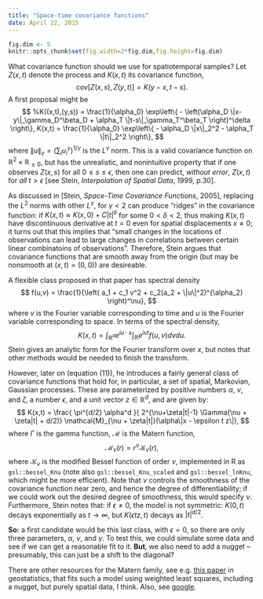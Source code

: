 ```yaml
---
title: "Space-time covariance functions"
date: April 22, 2015
---
```


```r
fig.dim <- 5
knitr::opts_chunk$set(fig.width=2*fig.dim,fig.height=fig.dim)
```

What covariance function should we use for spatiotemporal samples?
Let $Z(x,t)$ denote the process and $K(x,t)$ its covariance function,
$$
\text{cov}[Z(x,s),Z(y,t)] = K(y-x,t-s) .
$$
A first proposal might be
$$
%K((x,t),(y,s)) = \frac{1}{\alpha_0} \exp\left\{ - \left(\alpha_D \|x-y\|_\gamma_D^\beta_D + \alpha_T \|t-s\|_\gamma_T^\beta_T \right)^\delta \right\},
K(x,t) = \frac{1}{\alpha_0} \exp\left\{ - \alpha_D \|x\|_2^2 - \alpha_T \|t\|_2^2 \right\},
$$
where $\|u\|_\gamma = \left(\sum_i u_i^\gamma\right)^{1/\gamma}$ is the $L^\gamma$ norm.
This is a valid covariance function on $\mathbb{R}^2 \times \mathbb{R}_{\ge 0}$,
but has the unrealistic, and nonintuitive property that if one observes 
$Z(x,s)$ for all $0 \le s \le \epsilon$, then one can predict,
*without error*, $Z(x,t)$ for *all* $t > \epsilon$
[see Stein, *Interpolation of Spatial Data*, 1999, p.30].

As discussed in [Stein, *Space-Time Covariance Functions*, 2005],
replacing the $L^2$ norms with other $L^\gamma$, for $\gamma<2$ can produce "ridges"
in the covariance function:
if $K(x,t) \approx K(x,0) + C |t|^\delta$ for some $0 < \delta < 2$,
thus making $K(x,t)$ have discontinuous derivative at $t=0$ even for spatial displacements $x \neq 0$;
it turns out that this implies that "small changes in the locations of observations
can lead to large changes in correlations between certain linear combinatoins of observations".
Therefore, Stein argues that covariance functions that are smooth away from the origin
(but may be nonsmooth at $(x,t)=(0,0)$)
are desireable.

A flexible class proposed in that paper has spectral density
$$
f(u,v) = \frac{1}{\left( a_1 + c_1 v^2 + c_2(a_2 + \|u\|^2)^{\alpha_2} \right)^\nu},
$$
where $v$ is the Fourier variable corresponding to time
and $u$ is the Fourier variable corresponding to space.
In terms of the spectral density,
$$
K(x,t) = \int_{\mathbb{R}^d} e^{i u \cdot x} \int_{\mathbb{R}} e^{i v t } f(u,v) dv du.
$$
Stein gives an analytic form for the Fourier transform over $x$,
but notes that other methods would be needed to finish the transform.

However, later on (equation (11)), he introduces a fairly general class of covariance functions
that hold for, in particular, a set of spatial, Markovian, Gaussian processes.
These are parameterized by positive numbers $\alpha$, $\nu$, and $\zeta$,
a number $\epsilon$,
and a unit vector $z \in \mathbb{R}^d$, and are given by:
$$
K(x,t) 
= 
\frac{ \pi^{d/2} \alpha^d }{ 2^{\nu+\zeta|t|-1} \Gamma(\nu + \zeta|t| + d/2)}
\mathcal{M}_{\nu + \zeta|t|}(\alpha\|x - \epsilon t z\|),
$$
where $\Gamma$ is the gamma function, $\mathcal{M}$ is the Matern function,
$$
\mathcal{M}_{\nu}(r) = r^\nu \mathcal{K}_\nu(r),
$$
where $\mathcal{K}_\nu$ is the modified Bessel function of order $\nu$,
implemented in R as `gsl::bessel_Knu` 
(note also `gsl::bessel_Knu_scaled` and `gsl::bessel_lnKnu`, which might be more efficient).
Note that $\nu$ controls the smoothness of the covariance function near zero,
and hence the degree of differentiability;
if we could work out the desired degree of smoothness, this would specify $\nu$.
Furthermore, Stein notes that: if $\epsilon \neq 0$, the model is not symmetric:
$K(0,t)$ decays exponentially as $t \to \infty$,
but $K(\epsilon t z,t)$ decays as $|t|^{d/2}$.

**So:** a first candidate would be this last class, with $\epsilon=0$,
so there are only three parameters, $\alpha$, $\nu$, and $\gamma$.
To test this, we could simulate some data and see if we can get a reasonable fit to it.
**But**, we also need to add a nugget -- presumably, this can just be a shift to the diagonal?

There are other resources for the Matern family, see e.g.
[this paper](http://www.sciencedirect.com/science/article/pii/S0098300408000666) in geostatistics,
that fits such a model using weighted least squares,
including a nugget,
but purely spatial data, I think.
Also, see [google](https://scholar.google.com/scholar?as_ylo=2014&q=matern+spatiotemporal&hl=en&as_sdt=0,5).
